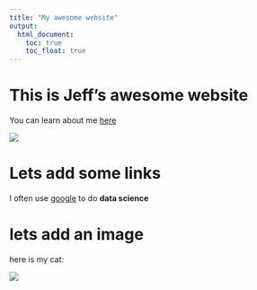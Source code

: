 ```yaml
---
title: "My awesome website"
output: 
  html_document:
    toc: true
    toc_float: true
---
```


# This is Jeff's awesome website


You can learn about me [here](about.html)

![](https://media.giphy.com/media/drXGoW1iudhKw/giphy.gif)


# Lets add some links

I often use [google](https://www.google.com/) to do **data science**

# lets add an image

here is my cat:

![](zformula.jpeg)


